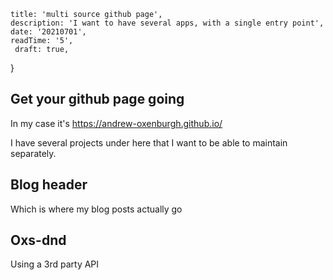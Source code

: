
    title: 'multi source github page',
    description: 'I want to have several apps, with a single entry point',
    date: '20210701',
    readTime: '5',
	 draft: true,
}


## Get your github page going

In my case it's https://andrew-oxenburgh.github.io/

I have several projects under here that I want to be able to maintain separately.

## Blog header

Which is where my blog posts actually go

## Oxs-dnd

Using a 3rd party API
